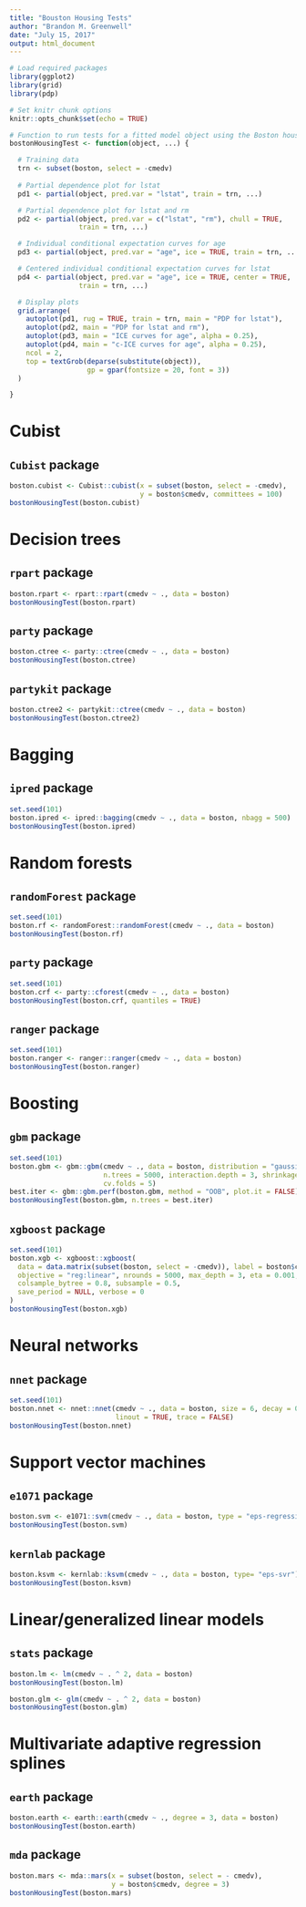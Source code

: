 ```yaml
---
title: "Bouston Housing Tests"
author: "Brandon M. Greenwell"
date: "July 15, 2017"
output: html_document
---
```


```r
# Load required packages
library(ggplot2)
library(grid)
library(pdp)

# Set knitr chunk options
knitr::opts_chunk$set(echo = TRUE)

# Function to run tests for a fitted model object using the Boston housing data
bostonHousingTest <- function(object, ...) {

  # Training data
  trn <- subset(boston, select = -cmedv)
  
  # Partial dependence plot for lstat
  pd1 <- partial(object, pred.var = "lstat", train = trn, ...)

  # Partial dependence plot for lstat and rm
  pd2 <- partial(object, pred.var = c("lstat", "rm"), chull = TRUE,
                 train = trn, ...)

  # Individual conditional expectation curves for age
  pd3 <- partial(object, pred.var = "age", ice = TRUE, train = trn, ...)

  # Centered individual conditional expectation curves for lstat
  pd4 <- partial(object, pred.var = "age", ice = TRUE, center = TRUE,
                 train = trn, ...)

  # Display plots
  grid.arrange(
    autoplot(pd1, rug = TRUE, train = trn, main = "PDP for lstat"),
    autoplot(pd2, main = "PDP for lstat and rm"),
    autoplot(pd3, main = "ICE curves for age", alpha = 0.25),
    autoplot(pd4, main = "c-ICE curves for age", alpha = 0.25),
    ncol = 2, 
    top = textGrob(deparse(substitute(object)),
                   gp = gpar(fontsize = 20, font = 3))
  )

}
```


# Cubist

## `Cubist` package

```r
boston.cubist <- Cubist::cubist(x = subset(boston, select = -cmedv),
                                y = boston$cmedv, committees = 100)
bostonHousingTest(boston.cubist)
```


# Decision trees

## `rpart` package

```r
boston.rpart <- rpart::rpart(cmedv ~ ., data = boston)
bostonHousingTest(boston.rpart)
```

## `party` package

```r
boston.ctree <- party::ctree(cmedv ~ ., data = boston)
bostonHousingTest(boston.ctree)
```

## `partykit` package

```r
boston.ctree2 <- partykit::ctree(cmedv ~ ., data = boston)
bostonHousingTest(boston.ctree2)
```


# Bagging

## `ipred` package

```r
set.seed(101)
boston.ipred <- ipred::bagging(cmedv ~ ., data = boston, nbagg = 500)
bostonHousingTest(boston.ipred)
```

# Random forests

## `randomForest` package

```r
set.seed(101)
boston.rf <- randomForest::randomForest(cmedv ~ ., data = boston)
bostonHousingTest(boston.rf)
```


## `party` package

```r
set.seed(101)
boston.crf <- party::cforest(cmedv ~ ., data = boston)
bostonHousingTest(boston.crf, quantiles = TRUE)
```

## `ranger` package

```r
set.seed(101)
boston.ranger <- ranger::ranger(cmedv ~ ., data = boston)
bostonHousingTest(boston.ranger)
```


# Boosting

## `gbm` package

```r
set.seed(101)
boston.gbm <- gbm::gbm(cmedv ~ ., data = boston, distribution = "gaussian",
                       n.trees = 5000, interaction.depth = 3, shrinkage = 0.001,
                       cv.folds = 5)
best.iter <- gbm::gbm.perf(boston.gbm, method = "OOB", plot.it = FALSE)
bostonHousingTest(boston.gbm, n.trees = best.iter)
```

## `xgboost` package
```r
set.seed(101)
boston.xgb <- xgboost::xgboost(
  data = data.matrix(subset(boston, select = -cmedv)), label = boston$cmedv,
  objective = "reg:linear", nrounds = 5000, max_depth = 3, eta = 0.001,
  colsample_bytree = 0.8, subsample = 0.5,
  save_period = NULL, verbose = 0
)
bostonHousingTest(boston.xgb)
```

# Neural networks

## `nnet` package
```r
set.seed(101)
boston.nnet <- nnet::nnet(cmedv ~ ., data = boston, size = 6, decay = 0.1,
                          linout = TRUE, trace = FALSE)
bostonHousingTest(boston.nnet)
```


# Support vector machines

## `e1071` package

```r
boston.svm <- e1071::svm(cmedv ~ ., data = boston, type = "eps-regression")
bostonHousingTest(boston.svm)
```

## `kernlab` package

```r
boston.ksvm <- kernlab::ksvm(cmedv ~ ., data = boston, type= "eps-svr")
bostonHousingTest(boston.ksvm)
```


# Linear/generalized linear models

## `stats` package

```r
boston.lm <- lm(cmedv ~ . ^ 2, data = boston)
bostonHousingTest(boston.lm)
```

```r
boston.glm <- glm(cmedv ~ . ^ 2, data = boston)
bostonHousingTest(boston.glm)
```


# Multivariate adaptive regression splines

## `earth` package

```r
boston.earth <- earth::earth(cmedv ~ ., degree = 3, data = boston)
bostonHousingTest(boston.earth)
```

## `mda` package

```r
boston.mars <- mda::mars(x = subset(boston, select = - cmedv), 
                         y = boston$cmedv, degree = 3)
bostonHousingTest(boston.mars)
```

